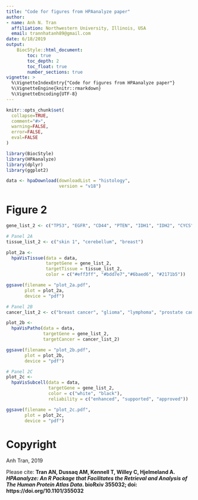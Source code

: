```yaml
---
title: "Code for figures from HPAanalyze paper"
author:
- name: Anh N. Tran
  affiliation: Northwestern University, Illinois, USA
  email: trannhatanh89@gmail.com
date: 6/18/2019
output: 
    BiocStyle::html_document:
        toc: true
        toc_depth: 2
        toc_float: true
        number_sections: true
vignette: >
  %\VignetteIndexEntry{"Code for figures from HPAanalyze paper"}
  %\VignetteEngine{knitr::rmarkdown}
  %\VignetteEncoding{UTF-8}
---
```


```r
knitr::opts_chunk$set(
  collapse=TRUE,
  comment="#>",
  warning=FALSE,
  error=FALSE,
  eval=FALSE
)
```

```r
library(BiocStyle)
library(HPAanalyze)
library(dplyr)
library(ggplot2)
```

```r
data <- hpaDownload(downloadList = "histology", 
                    version = "v18")
```


# Figure 2

```r
gene_list_2 <- c("TP53", "EGFR", "CD44", "PTEN", "IDH1", "IDH2", "CYCS")

# Panel 2A
tissue_list_2 <- c("skin 1", "cerebellum", "breast")

plot_2a <-
  hpaVisTissue(data = data,
               targetGene = gene_list_2,
               targetTissue = tissue_list_2,
               color = c("#eff3ff", "#bdd7e7","#6baed6", "#2171b5"))

ggsave(filename = "plot_2a.pdf",
       plot = plot_2a,
       device = "pdf")

# Panel 2B
cancer_list_2 <- c("breast cancer", "glioma", "lymphoma", "prostate cancer")

plot_2b <-
  hpaVisPatho(data = data,
              targetGene = gene_list_2,
              targetCancer = cancer_list_2)

ggsave(filename = "plot_2b.pdf",
       plot = plot_2b,
       device = "pdf")

# Panel 2C
plot_2c <-
  hpaVisSubcell(data = data,
                targetGene = gene_list_2,
                color = c("white", "black"),
                reliability = c("enhanced", "supported", "approved"))

ggsave(filename = "plot_2c.pdf",
       plot = plot_2c,
       device = "pdf")
```


# Copyright
Anh Tran, 2019

Please cite: __Tran AN, Dussaq AM, Kennell T, Willey C, Hjelmeland A. _HPAanalyze: An R Package that Facilitates the Retrieval and Analysis of The Human Protein Atlas Data_. bioRxiv 355032; doi: https://doi.org/10.1101/355032 __

